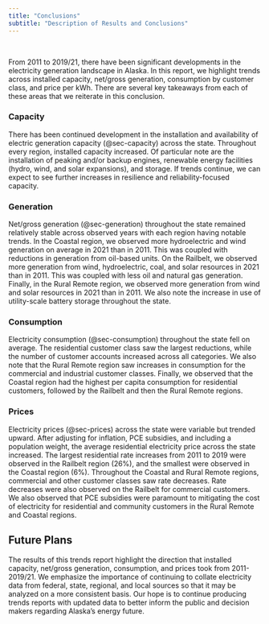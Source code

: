 ```yaml
---
title: "Conclusions"
subtitle: "Description of Results and Conclusions"
---
```


&nbsp;


From 2011 to 2019/21, there have been significant developments in the electricity generation landscape in Alaska. In this report, we highlight trends across installed capacity, net/gross generation, consumption by customer class, and price per kWh. There are several key takeaways from each of these areas that we reiterate in this conclusion.

### Capacity

There has been continued development in the installation and availability of electric generation capacity (@sec-capacity) across the state. Throughout every region, installed capacity increased. Of particular note are the installation of peaking and/or backup engines, renewable energy facilities (hydro, wind, and solar expansions), and storage. If trends continue, we can expect to see further increases in resilience and reliability-focused capacity.

### Generation

Net/gross generation (@sec-generation) throughout the state remained relatively stable across observed years with each region having notable trends. In the Coastal region, we observed more hydroelectric and wind generation on average in 2021 than in 2011. This was coupled with reductions in generation from oil-based units. On the Railbelt, we observed more generation from wind, hydroelectric, coal, and solar resources in 2021 than in 2011. This was coupled with less oil and natural gas generation. Finally, in the Rural Remote region, we observed more generation from wind and solar resources in 2021 than in 2011. We also note the increase in use of utility-scale battery storage throughout the state. 

### Consumption

Electricity consumption (@sec-consumption) throughout the state fell on average. The residential customer class saw the largest reductions, while the number of customer accounts increased across all categories. We also note that the Rural Remote region saw increases in consumption for the commercial and industrial customer classes. Finally, we observed that the Coastal region had the highest per capita consumption for residential customers, followed by the Railbelt and then the Rural Remote regions.

### Prices

Electricity prices (@sec-prices) across the state were variable but trended upward. After adjusting for inflation, PCE subsidies, and including a population weight, the average residential electricity price across the state increased. The largest residential rate increases from 2011 to 2019 were observed in the Railbelt region (26%), and the smallest were observed in the Coastal region (6%). Throughout the Coastal and Rural Remote regions, commercial and other customer classes saw rate decreases. Rate decreases were also observed on the Railbelt for commercial customers. We also observed that PCE subsidies were paramount to mitigating the cost of electricity for residential and community customers in the Rural Remote and Coastal regions.

## Future Plans

The results of this trends report highlight the direction that installed capacity, net/gross generation, consumption, and prices took from 2011-2019/21. We emphasize the importance of continuing to collate electricity data from federal, state, regional, and local sources so that it may be analyzed on a more consistent basis. Our hope is to continue producing trends reports with updated data to better inform the public and decision makers regarding Alaska's energy future.
